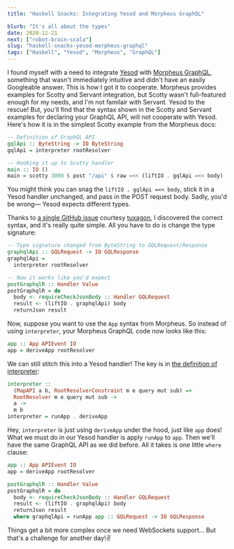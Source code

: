 ```yaml
---
title: "Haskell Snacks: Integrating Yesod and Morpheus GraphQL"

blurb: "It's all about the types"
date: 2020-12-21
next: ["robot-brain-scala"]
slug: "haskell-snacks-yesod-morpheus-graphql"
tags: ["Haskell", "Yesod", "Morpheus", "GraphQL"]
---
```


I found myself with a need to integrate [Yesod](https://www.yesodweb.com/) with [Morpheus GraphQL](https://morpheusgraphql.com/), something that wasn't immediately intuitive and didn't have an easily Googleable answer. This is how I got it to cooperate. Morpheus provides examples for Scotty and Servant integration, but Scotty wasn't full-featured enough for my needs, and I'm not familair with Servant. Yesod to the rescue! But, you'll find that the syntax shown in the Scotty and Servant examples for declaring your GraphQL API, will not cooperate with Yesod. Here's how it is in the simplest Scotty example from the Morpheus docs:

```haskell
-- Definition of GraphQL API
gqlApi :: ByteString -> IO ByteString
gqlApi = interpreter rootResolver

-- Hooking it up to Scotty handler
main :: IO ()
main = scotty 3000 $ post "/api" $ raw =<< (liftIO . gqlApi =<< body)
```

You might think you can snag the `liftIO . gqlApi =<< body`, stick it in a Yesod handler unchanged, and pass in the POST request body. Sadly, you'd be wrong— Yesod expects different types.

Thanks to [a single GitHub issue](https://github.com/morpheusgraphql/morpheus-graphql/issues/396#issue-577612225) courtesy [tuxagon](https://github.com/tuxagon), I discovered the correct syntax, and it's really quite simple. All you have to do is change the type signature:

```haskell
-- Type signature changed from ByteString to GQLRequest/Response
graphqlApi :: GQLRequest -> IO GQLResponse
graphqlApi =
  interpreter rootResolver

-- Now it works like you'd expect
postGraphqlR :: Handler Value
postGraphqlR = do
  body <- requireCheckJsonBody :: Handler GQLRequest
  result <- (liftIO . graphqlApi) body
  returnJson result
```

Now, suppose you want to use the `App` syntax from Morpheus. So instead of using `interpreter`, your Morpheus GraphQL code now looks like this:

```haskell
app :: App APIEvent IO
app = deriveApp rootResolver
```

We can still stitch this into a Yesod handler! The key is in [the definition of interpreter](https://github.com/morpheusgraphql/morpheus-graphql/blob/b5ef7a50dd5bd42dc51bbdf11509028c868ee579/src/Data/Morpheus.hs#L31):

```haskell
interpreter ::
  (MapAPI a b, RootResolverConstraint m e query mut sub) =>
  RootResolver m e query mut sub ->
  a ->
  m b
interpreter = runApp . deriveApp
```

Hey, `interpreter` is just using `deriveApp` under the hood, just like `app` does! What we must do in our Yesod handler is apply `runApp` to `app`. Then we'll have the same GraphQL API as we did before. All it takes is one little `where` clause:

```haskell
app :: App APIEvent IO
app = deriveApp rootResolver

postGraphqlR :: Handler Value
postGraphqlR = do
  body <- requireCheckJsonBody :: Handler GQLRequest
  result <- (liftIO . graphqlApi) body
  returnJson result
  where graphqlApi = runApp app :: GQLRequest -> IO GQLResponse
```

Things get a bit more complex once we need WebSockets support... But that's a challenge for another day!✌️
